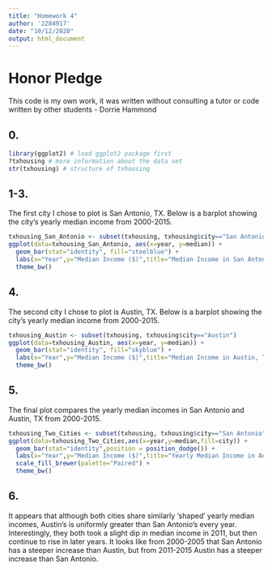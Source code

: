 ```yaml
---
title: "Homework 4"
author: '2284917'
date: "10/12/2020"
output: html_document
---
```


# Honor Pledge
This code is my own work, it was written without consulting a tutor or code written by other students - Dorrie Hammond

## 0.

```r
library(ggplot2) # load ggplot2 package first
?txhousing # more information about the data set
str(txhousing) # structure of txhousing
```

## 1-3.

The first city I chose to plot is San Antonio, TX. Below is a barplot showing the city's yearly median income from 2000-2015.

```r
txhousing_San_Antonio <- subset(txhousing, txhousing$city=="San Antonio")
ggplot(data=txhousing_San_Antonio, aes(x=year, y=median)) +
  geom_bar(stat="identity", fill="steelblue") +
  labs(x="Year",y="Median Income ($)",title="Median Income in San Antonio, TX by Year")+
  theme_bw()
```

## 4.

The second city I chose to plot is Austin, TX. Below is a barplot showing the city's yearly median income from 2000-2015.

```r
txhousing_Austin <- subset(txhousing, txhousing$city=="Austin")
ggplot(data=txhousing_Austin, aes(x=year, y=median)) +
  geom_bar(stat="identity", fill="skyblue") +
  labs(x="Year",y="Median Income ($)",title="Median Income in Austin, TX by Year")+
  theme_bw()
```


## 5.

The final plot compares the yearly median incomes in San Antonio and Austin, TX from 2000-2015.

```r
txhousing_Two_Cities <- subset(txhousing, txhousing$city=="San Antonio"|txhousing$city=="Austin")
ggplot(data=txhousing_Two_Cities,aes(x=year,y=median,fill=city)) +
  geom_bar(stat="identity",position = position_dodge()) +
  labs(x="Year",y="Median Income ($)",title="Yearly Median Income in Austin vs. San Antonio, TX") +
  scale_fill_brewer(palette="Paired") +
  theme_bw()
```


## 6.

It appears that although both cities share similarly 'shaped' yearly median incomes, Austin's is uniformly greater than San Antonio's every year.  Interestingly, they both took a slight dip in median income in 2011, but then continue to rise in later years. It looks like from 2000-2005 that San Antonio has a steeper increase than Austin, but from 2011-2015 Austin has a steeper increase than San Antonio.

